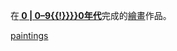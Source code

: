 <includeonly>在'''[[{{{1}}}{{#ifeq:{{{2}}} | 0 | {{{2}}}0–{{{1}}}{{{2}}}9{{!}}{{{1}}}}}{{{2}}}0年代]]'''完成的[[繪畫]]作品。
{{WorksDecadeHeader|DecimalCentury={{{1}}}|Decade={{{2}}}|OrdinalCentury={{{3}}}|WorkType=畫作}}
[[Category:{{{1}}}{{{2}}}0年代美術|paintings]]
</includeonly>
<noinclude>{{doc}}</noinclude>